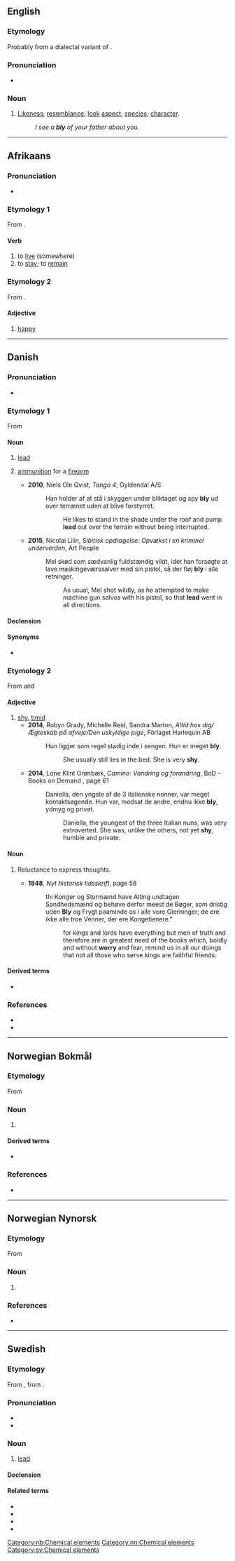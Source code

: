{{also|Bly|blý}}
==English==

===Etymology===
Probably from a dialectal variant of {{m|en|blee||complexion, aspect, colour, hue}}.

===Pronunciation===
* {{IPA|/blaɪ/|lang=en}}

===Noun===
{{en-noun|blies}}

# {{lb|en|now|chiefly|dialectal}} [[likeness|Likeness]]; [[resemblance]]; [[look]] [[aspect]]; [[species]]; [[character]].
#: ''I see a '''bly''' of your father about you.''

----

==Afrikaans==

===Pronunciation===
* {{IPA|/bləi/|lang=af}}

===Etymology 1===
From {{der|af|nl|blijven}}.

====Verb====
{{af-verb|blywende}}

# to [[live]] (somewhere)
# to [[stay]]; to [[remain]]

===Etymology 2===
From {{der|af|nl|blij}}.

====Adjective====
{{af-adj}}

# [[happy]]

----

==Danish==
===Pronunciation===
* {{IPA|[ˈb̥lyːˀ]|lang=da}}

===Etymology 1===
From {{der|da|non|blý}}

====Noun====
{{da-noun|et|-}}

# [[lead]] {{gloss|metal}}
# {{lb|da|informal}} [[ammunition]] for a [[firearm]]
#* '''2010''', Niels Ole Qvist, ''Tango 4'', Gyldendal A/S {{ISBN|9788702106442}}
#*: Han holder af at stå i skyggen under bliktaget og spy '''bly''' ud over terrænet uden at blive forstyrret.
#*:: He likes to stand in the shade under the roof and pump '''lead''' out over the terrain without being interrupted.
#* '''2015''', Nicolai Lilin, ''Sibirisk opdragelse: Opvækst i en kriminel underverden'', Art People {{ISBN|9788771377347}}
#*: Mel skød som sædvanlig fuldstændig vildt, idet han forsøgte at lave maskingeværssalver med sin pistol, så der fløj '''bly''' i alle retninger.
#*:: As usual, Mel shot wildly, as he attempted to make machine gun salvos with his pistol, so that '''lead''' went in all directions.

====Declension====
{{da-noun-infl|et|n=sg}}

====Synonyms====
* {{sense|metal}} {{l|da|plumbum}} {{qualifier|rare}}

===Etymology 2===
From {{der|da|sv|blyg}} and {{der|da|gmh|bliuc}}

====Adjective====
{{da-adj}}

# [[shy]], [[timid]]
#* '''2014''', Robyn Grady, Michelle Reid, Sandra Marton, ''Altid hos dig/Ægteskab på afveje/Den uskyldige pige'', Förlaget Harlequin AB {{ISBN|9789150784039}}
#*: Hun ligger som regel stadig inde i sengen. Hun er meget '''bly'''.
#*:: She usually still lies in the bed. She is very '''shy'''.
#* '''2014''', Lone Klint Grønbæk, ''Camino: Vandring og forandring'', BoD – Books on Demand {{ISBN|9788771450989}}, page 61
#*: Daniella, den yngste af de 3 italienske nonner, var meget kontaktsøgende. Hun var, modsat de andre, endnu ikke '''bly''', ydmyg og privat.
#*:: Daniella, the youngest of the three Italian nuns, was very extroverted. She was, unlike the others, not yet '''shy''', humble and private.

====Noun====
{{da-noun|?|?}} <!--Sorry.-->

# {{lb|da|archaic}} Reluctance to express thoughts.
#* '''1848''', ''Nyt historisk tidsskrift'', page 58
#*: thi Konger og Stormænd have Alting undtagen Sandhedsmænd og behøve derfor meest de Bøger, som dristig uden '''Bly''' og Frygt paaminde os i alle vore Gierninger; de ere ikke alle troe Venner, der ere Kongetienere."
#*:: for kings and lords have everything but men of truth and therefore are in greatest need of the books which, boldly and without '''worry''' and fear, remind us in all our doings that not all those who serve kings are faithful friends.

====Derived terms====
* {{l|da|bly viol}}

===References===
* {{R:DDO}}
* {{R:DDO|bly,2}}

----

==Norwegian Bokmål==
{{wikipedia|lang=no}}

===Etymology===
From {{der|nb|non|blý}}

===Noun===
{{nb-noun-nu}}

# {{l|en|lead}} {{q|material and chemical element, symbol '''[[Pb]]'''}}

====Derived terms====
* {{l|nb|blyfri}}

===References===
* {{R:The Bokmål Dictionary}}
[[Category:nb:Chemical elements]]

----

==Norwegian Nynorsk==
{{wikipedia|lang=nn}}

===Etymology===
From {{der|nn|non|blý}}

===Noun===
{{nn-noun-nu}}

# {{l|en|lead}} {{q|material and chemical element, symbol '''[[Pb]]'''}}

===References===
* {{R:The Nynorsk Dictionary}}
[[Category:nn:Chemical elements]]

----

==Swedish==

===Etymology===
From {{der|sv|non|blý}}, from {{der|sv|gem-pro|*blīwą}}.

===Pronunciation===
* {{IPA|/blyː/|lang=sv}}
* {{audio|Sv-bly.ogg|audio|lang=sv}}

===Noun===
{{sv-noun|n|-}}

# [[lead]] {{q|chemical element}}

====Declension====
{{sv-noun-unc-irreg-n|2=blyet}}

====Related terms====
* {{l|sv|blyad}}
* {{l|sv|blyfri}}
* {{l|sv|blyerts}}
* {{l|sv|blytung}}

[[Category:sv:Chemical elements]]
